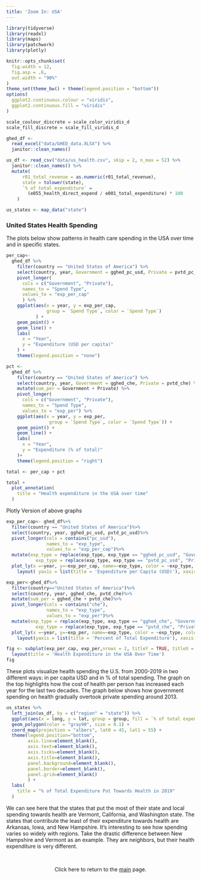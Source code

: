 ```yaml
---
title: 'Zoom In: USA'
---
```


```r
library(tidyverse)
library(readxl)
library(maps)
library(patchwork)
library(plotly)

knitr::opts_chunk$set(
  fig.width = 12,
  fig.asp = .6,
  out.width = "90%"
)
theme_set(theme_bw() + theme(legend.position = "bottom"))
options(
  ggplot2.continuous.colour = "viridis",
  ggplot2.continuous.fill = "viridis"
)

scale_coulour_discrete = scale_color_viridis_d
scale_fill_discrete = scale_fill_viridis_d
```

```r
ghed_df <- 
  read_excel("data/GHED_data.XLSX") %>% 
  janitor::clean_names()

us_df <- read_csv("data/us_health.csv", skip = 2, n_max = 52) %>% 
  janitor::clean_names() %>% 
  mutate(
      r01_total_revenue = as.numeric(r01_total_revenue),
      state = tolower(state),
      `% of total expenditure` = 
        (e055_health_direct_expend / e001_total_expenditure) * 100
    )

us_states <- map_data("state")
```

### United States Health Spending

The plots below show patterns in health care spending in the USA over time and in specific states.

```r
per_cap<- 
  ghed_df %>%
    filter(country == "United States of America") %>%
    select(country, year, Government = gghed_pc_usd, Private = pvtd_pc_usd) %>%
    pivot_longer(
      cols = c("Government", "Private"),
      names_to = "Spend Type", 
      values_to = "exp_per_cap"
      ) %>%
    ggplot(aes(x = year, y = exp_per_cap, 
               group = `Spend Type`, color = `Spend Type`)
           ) + 
    geom_point() +
    geom_line() +
    labs(
      x = "Year",
      y = "Expenditure (USD per capita)"
    ) +
    theme(legend.position = "none")

pct <- 
  ghed_df %>%
    filter(country == "United States of America") %>%
    select(country, year, Government = gghed_che, Private = pvtd_che) %>%
    mutate(sum_per = Government + Private) %>%
    pivot_longer(
      cols = c("Government", "Private"),
      names_to = "Spend Type", 
      values_to = "exp_per") %>%
    ggplot(aes(x = year, y = exp_per, 
                group = `Spend Type`, color = `Spend Type`)) + 
    geom_point() +
    geom_line() +
    labs(
      x = "Year",
      y = "Expenditure (% of total)"
    )+
    theme(legend.position = "right")

total <- per_cap + pct

total + 
  plot_annotation(
    title = "Health expenditure in the USA over time"
  )
```

Plotly Version of above graphs 
```r
exp_per_cap<- ghed_df%>%
  filter(country == "United States of America")%>%
  select(country, year, gghed_pc_usd, pvtd_pc_usd)%>%
  pivot_longer(cols = contains("pc_usd"),
               names_to = "exp_type", 
               values_to = "exp_per_cap")%>%
  mutate(exp_type = replace(exp_type, exp_type == "gghed_pc_usd", "Government Expenditure per Capita (USD)"),
           exp_type = replace(exp_type, exp_type == "pvtd_pc_usd", "Private Expenditure per Capita (USD)"))%>%
  plot_ly(x =~year, y=~exp_per_cap, name=~exp_type, color = ~exp_type, colors="viridis", type='scatter', mode='lines+markers', showlegend = F)%>%
    layout( yaxis = list(title = 'Expenditure per Capita (USD)'), xaxis = list(title = "Year"))

exp_per<-ghed_df%>%
  filter(country=="United States of America")%>%
  select(country, year, gghed_che, pvtd_che)%>%
  mutate(sum_per = gghed_che + pvtd_che)%>%
  pivot_longer(cols = contains("che"),
               names_to = "exp_type",
               values_to = "exp_per")%>%
  mutate(exp_type = replace(exp_type, exp_type == "gghed_che", "Government Expenditure"),
           exp_type = replace(exp_type, exp_type == "pvtd_che", "Private Expenditure"))%>%
  plot_ly(x =~year, y=~exp_per, name=~exp_type, color = ~exp_type, colors="viridis", type='scatter', mode='lines+markers')%>%
    layout(yaxis = list(title = 'Percent of Total Expenditure'), xaxis = list(title = "Year"))

fig <- subplot(exp_per_cap, exp_per,nrows = 2, titleY = TRUE, titleX = TRUE, shareY = FALSE) %>% 
  layout(title = 'Health Expenditure in the USA Over Time')
fig
```

These plots visualize health spending the U.S. from 2000-2019 in two different ways: in per capita USD and in % of total spending. The graph on the top highlights how the cost of health per person has increased each year for the last two decades. The graph below shows how government spending on health gradually overtook private spending around 2013.

```r
us_states %>% 
  left_join(us_df, by = c("region" = "state")) %>% 
  ggplot(aes(x = long, y = lat, group = group, fill = `% of total expenditure`)) +
  geom_polygon(color = "gray90", size = 0.1) +
  coord_map(projection = "albers", lat0 = 45, lat1 = 55) +
  theme(legend.position="bottom",
        axis.line=element_blank(),
        axis.text=element_blank(),
        axis.ticks=element_blank(),
        axis.title=element_blank(),
        panel.background=element_blank(),
        panel.border=element_blank(),
        panel.grid=element_blank()
        ) +
  labs(
    title = "% of Total Expenditure Put Towards Health in 2019"
  )
```

We can see here that the states that put the most of their state and local spending towards health are Vermont, California, and Washington state. The states that contribute the least of their expenditure towards health are Arkansas, Iowa, and New Hampshire. It's interesting to see how spending varies so widely with regions. Take the drastic difference between New Hampshire and Vermont as an example. They are neighbors, but their health expenditure is very different.

<br>
<center>

Click here to return to the [main](index.html) page.